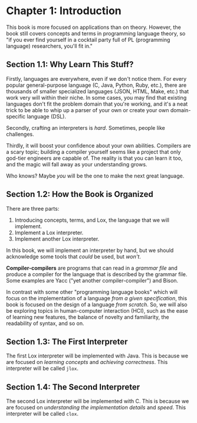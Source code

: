 ---
---

# Chapter 1: Introduction

This book is more focused on applications than on theory. However, the book still covers concepts and terms in programming language theory, so "if you ever find yourself in a cocktail party full of PL (programming language) researchers, you'll fit in."

## Section 1.1: Why Learn This Stuff?

Firstly, languages are everywhere, even if we don't notice them. For every popular general-purpose language (C, Java, Python, Ruby, etc.), there are thousands of smaller specialized languages (JSON, HTML, Make, etc.) that work very will within their niche. In some cases, you may find that existing languages don't fit the problem domain that you're working, and it's a neat trick to be able to whip up a parser of your own or create your own domain-specific language (DSL).

Secondly, crafting an interpreters is _hard_. Sometimes, people like challenges.

Thirdly, it will boost your confidence about your own abilities. Compilers are a scary topic; building a compiler yourself seems like a project that only god-tier engineers are capable of. The reality is that you can learn it too, and the magic will fall away as your understanding grows.

Who knows? Maybe _you_ will be the one to make the next great language.

## Section 1.2: How the Book is Organized

There are three parts:

1. Introducing concepts, terms, and Lox, the language that we will implement.
2. Implement a Lox interpreter.
3. Implement another Lox interpreter.

In this book, we will implement an interpreter by hand, but we should acknowledge some tools that _could_ be used, but _won't_.

**Compiler-compilers** are programs that can read in a _grammar file_ and produce a compiler for the language that is described by the grammar file. Some examples are Yacc ("yet another compiler-compiler") and Bison.

In contrast with some other "programming language books" which will focus on the implementation of a language _from a given specification_, this book is focused on the design of a language _from scratch_. So, we will also be exploring topics in human-computer interaction (HCI), such as the ease of learning new features, the balance of novelty and familiarity, the readability of syntax, and so on.

## Section 1.3: The First Interpreter

The first Lox interpreter will be implemented with Java. This is because we are focused on _learning concepts_ and _achieving correctness_. This interpreter will be called `jlox`.

## Section 1.4: The Second Interpreter

The second Lox interpreter will be implemented with C. This is because we are focused on _understanding the implementation details_ and _speed_. This interpreter will be called `clox`.

